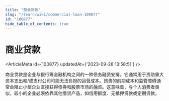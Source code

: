 ```yaml
---
title: "商业贷款"
slug: "/learn/wiki/commercial-loan-100877"
id: "100877"
hide_table_of_contents: true
---
```



# 商业贷款

<ArticleMeta id={100877} updatedAt={'2023-09-26 13:58:51'} />
<div className='border-solid border-b border-t-0 my-4 border-[var(--ifm-color-gray-300)]' />

商业贷款是企业与银行等金融机构之间的一种债务融资安排。它通常用于资助重大资本支出和/或支付公司可能无法负担的运营成本。昂贵的前期成本和监管障碍通常会阻止小型企业直接获得债券和股票市场的融资。这意味着，与个人消费者类似，较小的企业必须依靠其他借贷产品，如信用额度、无抵押贷款或定期贷款。
